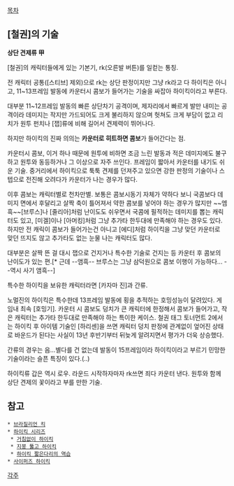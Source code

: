 [[목차]]
== [철권]의 기술 ==

'''상단 견제류 甲'''

[철권]의 캐릭터들에게 있는 기본기, rk(오른발 버튼)를 일컫는 통칭. 

전 캐릭터 공통([스티브] 제외)으로 rk는 상단 판정이지만 그냥 rk라고 다 하이킥은 아니고, 11~13프레임 발동에 카운터시 콤보가 들어가는 기술을 싸잡아 하이킥이라고 부른다. 

대부분 11~12프레임 발동의 빠른 상단차기 공격이며, 제자리에서 빠르게 발만 내미는 공격이라 데미지는 작지만 가드되어도 크게 불리하지 않으며 헛쳐도 크게 부담이 없고 리치가 원투 펀치나 [잽]류에 비해 길어서 견제력이 뛰어나다.

하지만 하이킥의 진짜 의의는 '''카운터로 히트하면 콤보'''가 들어간다는 점.

카운터시 콤보, 이거 하나 때문에 원투에 비하면 조금 느린 발동과 적은 데미지에도 불구하고 원투와 동등하거나 그 이상으로 자주 쓰인다. 프레임이 짧아서 카운터를 내기도 쉬운 기술. 중거리에서 하이킥으로 툭툭 견제를 던져주고 있으면 강한 판정의 기술이나 스텝으로 전진해 오려다가 카운터가 나는 경우가 많다.

이후 콤보는 캐릭터별로 천차만별. 보통은 콤보시동기 자체가 약하다 보니 국콤보다 데미지 면에서 후달리고 살짝 축이 틀어져서 약한 콤보를 넣어야 하는 경우가 많지만 ~~엠흑~~[브루스]나 [줄리아]처럼 난이도도 쉬우면서 국콤에 필적하는 데미지를 뽑는 캐릭터도 있고, [미겔]이나 [아머킹]처럼 그냥 추가타 한두대에 만족해야 하는 경우도 있다.
하지만 전 캐릭이 콤보가 들어가는건 아니고 [에디]처럼 하이킥을 그냥 맞던 카운터로 맞던 뜨지도 않고 추가타도 없는 눈물 나는 캐릭터도 많다.

대부분은 살짝 뜬 걸 대시 잽으로 건지거나 특수한 기술로 건지는 등 카운터 후 콤보의 난이도가 있는 편.[* 근데 --앰흑-- 브루스는 그냥 삼덕원으로 콤보 이행이 가능하다... --역시 사기 앰흑--]

특수한 하이킥을 보유한 캐릭터라면 [카자마 진]과 간류.

노멀진의 하이킥은 특수한데 13프레임 발동에 횡을 추적하는 호밍성능이 달려있다. 게임내 최속 [호밍기]. 카운터 시 콤보도 덩치가 큰 캐릭터에 한정해서 콤보가 들어가고, 작은 캐릭터는 추가타 한두대로 만족해야 하는 특이한 케이스. 철권 태그 토너먼트 2에서는 하이킥 후 아이템 기술인 [하리센]을 쓰면 캐릭터 덩치 판정에 관계없이 엎어진 상태로 바운드가 된다는 사실이 13년 후반기부터 뒤늦게 알려지면서 평가가 더욱 상승했다.

간류의 경우는 음...별다를 건 없는데 발동이 15프레임이라 하이킥이라고 부르기 민망한 기술이라는 슬픈 특징이 있다.(..) 

하이킥류 갑은 역시 로우. 라운드 시작하자마자 rk쓰면 죄다 카운터 낸다.
원투와 함께 상단 견제의 꽃이라고 부를 만한 기술.

== 참고 ==
 * [[브라질리언 킥]]
 * [[하이킥 시리즈]]
  * [[거침없이 하이킥]]
  * [[지붕 뚫고 하이킥]]
  * [[하이킥 짧은다리의 역습]]
 * [[사이퍼즈 하이킥]]

[[각주]]
